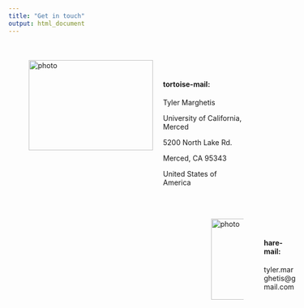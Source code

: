 ```yaml
---
title: "Get in touch"
output: html_document
---
```


<style>
.title {
    display: none;
}

figure {
      display: flex;
    }

figcaption{
      width: 100%;
      padding-left: 20px;
      text-align: left;
    }

</style>

<body>
<figure class="image-left" style= "padding-top: 35px" >
    <img src= "images/tortoise.jpg" alt="photo" width="245" height="178"/>
    <figcaption style="padding-top:20px;">
        <h4 style="font-weight: bold;">tortoise-mail: </h4>        
        <p>Tyler Marghetis </p>
        <p>University of California, Merced</p>
        <p>5200 North Lake Rd.</p>
        <p>Merced, CA 95343</p>
        <p>United States of America</p>
    </figcaption>
</figure>

<figure class="image-left" style="padding-top: 35px; padding-left: 360px">
    <img src= "images/hare.png" alt="photo" width="220" height="160"/>
 <figcaption style="padding-left: 40px; padding-top: 20px;">
        <h4 style="font-weight: bold;">hare-mail: </h4>        
        <p>tyler.marghetis@gmail.com </p>
    </figcaption>
</figure>
</body>